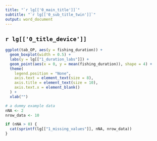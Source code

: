 ```yaml
---
title: "`r lg[['0_main_title']]`"
subtitle: "`r lg[['0_sub_title_twin']]`"
output: word_document
---
```


## `r lg[['0_title_device']]`

```r
ggplot(tab_OP, aes(y = fishing_duration)) +
  geom_boxplot(width = 0.5) +
  labs(y = lg[["1_duration_labs"]]) +
  geom_point(aes(x = 0, y = mean(fishing_duration)), shape = 4) +
  theme(
    legend.position = "None",
    axis.text = element_text(size = 8),
    axis.title = element_text(size = 10),
    axis.text.x = element_blank()
  ) +
  xlab("")
```

```r
# a dummy example data
nNA <- 2
nrow_data <- 10

if (nNA > 0) {
  cat(sprintf(lg[["1_missing_values"]], nNA, nrow_data))
}
```

